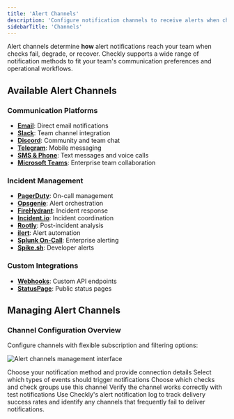 ```yaml
---
title: 'Alert Channels'
description: 'Configure notification channels to receive alerts when checks fail, degrade, or recover. Choose from email, Slack, webhooks, PagerDuty, SMS, and custom integrations.'
sidebarTitle: 'Channels'
---
```


Alert channels determine **how** alert notifications reach your team when checks fail, degrade, or recover. Checkly supports a wide range of notification methods to fit your team's communication preferences and operational workflows.

## Available Alert Channels

### Communication Platforms
- [**Email**](/integrations/alerts/email): Direct email notifications
- [**Slack**](/integrations/alerts/slack): Team channel integration  
- [**Discord**](/integrations/alerts/discord): Community and team chat
- [**Telegram**](/integrations/alerts/telegram): Mobile messaging
- [**SMS & Phone**](/integrations/alerts/sms): Text messages and voice calls
- [**Microsoft Teams**](/integrations/alerts/msteams): Enterprise team collaboration

### Incident Management
- [**PagerDuty**](/integrations/alerts/pagerduty): On-call management
- [**Opsgenie**](/integrations/alerts/opsgenie): Alert orchestration
- [**FireHydrant**](/integrations/alerts/firehydrant): Incident response
- [**Incident.io**](/integrations/alerts/incidentio): Incident coordination
- [**Rootly**](/integrations/alerts/rootly): Post-incident analysis
- [**ilert**](/integrations/alerts/ilert): Alert automation
- [**Splunk On-Call**](/integrations/alerts/splunk_on_call): Enterprise alerting
- [**Spike.sh**](/integrations/alerts/spike): Developer alerts

### Custom Integrations
- [**Webhooks**](/integrations/alerts/webhooks): Custom API endpoints
- [**StatusPage**](/integrations/alerts/statuspage): Public status pages

## Managing Alert Channels

### Channel Configuration Overview

Configure channels with flexible subscription and filtering options:

![Alert channels management interface](/images/docs/images/alerting/alert-channels.png)

<Steps>
<Step title="Create Alert Channel">
Choose your notification method and provide connection details
</Step>

<Step title="Configure Alert Types">
Select which types of events should trigger notifications
</Step>

<Step title="Subscribe Checks">
Choose which checks and check groups use this channel
</Step>

<Step title="Test Integration">
Verify the channel works correctly with test notifications
</Step>
</Steps>


<Tip>
Use Checkly's alert notification log to track delivery success rates and identify any channels that frequently fail to deliver notifications.
</Tip>